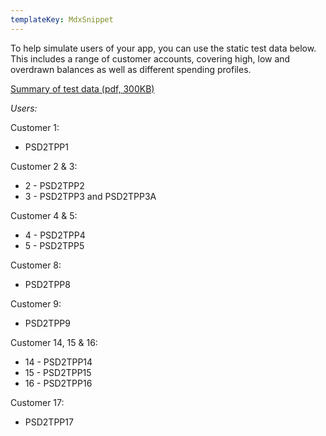 ```yaml
---
templateKey: MdxSnippet
---
```


To help simulate users of your app, you can use the static test data below. This includes a range of customer accounts, covering high, low and overdrawn balances as well as different spending profiles.

[Summary of test data (pdf, 300KB)](https://www.tescobank.com/assets/tpp-test-customer-data/tpp-test-customer-data.pdf)

*Users:*

Customer 1:
- PSD2TPP1

Customer 2 & 3:
- 2 - PSD2TPP2
- 3 - PSD2TPP3 and PSD2TPP3A

Customer 4 & 5:
- 4 - PSD2TPP4
- 5 - PSD2TPP5

Customer 8:
- PSD2TPP8

Customer 9:
- PSD2TPP9

Customer 14, 15 & 16:
- 14 - PSD2TPP14
- 15 - PSD2TPP15
- 16 - PSD2TPP16

Customer 17:
- PSD2TPP17

